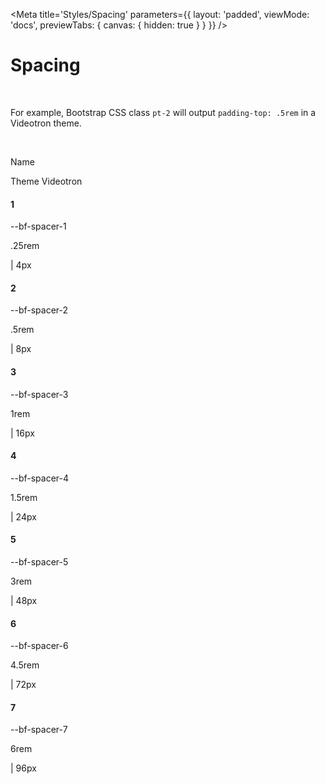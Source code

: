 
<Meta 
    title='Styles/Spacing'
    parameters={{ 
        layout: 'padded', 
        viewMode: 'docs',
        previewTabs: { canvas: { hidden: true } }
    }}
/>

# Spacing

<br/>

For example, Bootstrap CSS class `pt-2` will output `padding-top: .5rem` in a Videotron theme.

<br/>

<div class='d-flex flex-column'>

<div class='d-flex align-items-center gap-4 w-100 border-bottom pb-2 mb-4'>
    <div class='w-65 d-flex align-items-center gap-4'>
        <p class='bf-text font-weight-bold m-0'>Name</p>
    </div>
    <div class='w-35 d-flex flex-column'>
        <p class='bf-text font-weight-bold m-0'>Theme Videotron</p>
    </div>
</div>

<div class='d-flex align-items-center gap-4 w-100'>
    <div class='w-65 d-flex align-items-center gap-4'>
        <h4 class='mb-0' style={{ width: '2rem' }}>1</h4>
        <p class='bf-text small flex-grow-1'>--bf-spacer-1</p>
    </div>
    <div class='w-35 d-flex align-items-center gap-4'>
        <p class='bf-text small' style={{ width: '2rem' }}>
            .25rem
        </p>
        <span class='bf-text small bf-color-neutral-secondary' style={{ width: '3rem' }}>
            | 4px
        </span>
        <div class='bf-color-bg-action-primary pr-1 pb-1'></div>
    </div>
</div>

<div class='d-flex align-items-center gap-4 w-100'>
    <div class='w-65 d-flex align-items-center gap-4'>
        <h4 class='mb-0' style={{ width: '2rem' }}>2</h4>
        <p class='bf-text small flex-grow-1'>--bf-spacer-2</p>
    </div>
    <div class='w-35 d-flex align-items-center gap-4'>
        <p class='bf-text small' style={{ width: '2rem' }}>
            .5rem
        </p>
        <span class='bf-text small bf-color-neutral-secondary' style={{ width: '3rem' }}>
            | 8px
        </span>
        <div class='bf-color-bg-action-primary pr-2 pb-1'></div>
    </div>
</div>

<div class='d-flex align-items-center gap-4 w-100'>
    <div class='w-65 d-flex align-items-center gap-4'>
        <h4 class='mb-0' style={{ width: '2rem' }}>3</h4>
        <p class='bf-text small flex-grow-1'>--bf-spacer-3</p>
    </div>
    <div class='w-35 d-flex align-items-center gap-4'>
        <p class='bf-text small' style={{ width: '2rem' }}>
            1rem
        </p>
        <span class='bf-text small bf-color-neutral-secondary' style={{ width: '3rem' }}>
            | 16px
        </span>
        <div class='bf-color-bg-action-primary pr-3 pb-1'></div>
    </div>
</div>

<div class='d-flex align-items-center gap-4 w-100'>
    <div class='w-65 d-flex align-items-center gap-4'>
        <h4 class='mb-0' style={{ width: '2rem' }}>4</h4>
        <p class='bf-text small flex-grow-1'>--bf-spacer-4</p>
    </div>
    <div class='w-35 d-flex align-items-center gap-4'>
        <p class='bf-text small' style={{ width: '2rem' }}>
            1.5rem
        </p>
        <span class='bf-text small bf-color-neutral-secondary' style={{ width: '3rem' }}>
            | 24px
        </span>
        <div class='bf-color-bg-action-primary pr-4 pb-1'></div>
    </div>
</div>

<div class='d-flex align-items-center gap-4 w-100'>
    <div class='w-65 d-flex align-items-center gap-4'>
        <h4 class='mb-0' style={{ width: '2rem' }}>5</h4>
        <p class='bf-text small flex-grow-1'>--bf-spacer-5</p>
    </div>
    <div class='w-35 d-flex align-items-center gap-4'>
        <p class='bf-text small' style={{ width: '2rem' }}>
            3rem
        </p>
        <span class='bf-text small bf-color-neutral-secondary' style={{ width: '3rem' }}>
            | 48px
        </span>
        <div class='bf-color-bg-action-primary pr-5 pb-1'></div>
    </div>
</div>

<div class='d-flex align-items-center gap-4 w-100'>
    <div class='w-65 d-flex align-items-center gap-4'>
        <h4 class='mb-0' style={{ width: '2rem' }}>6</h4>
        <p class='bf-text small flex-grow-1'>--bf-spacer-6</p>
    </div>
    <div class='w-35 d-flex align-items-center gap-4'>
        <p class='bf-text small' style={{ width: '2rem' }}>
            4.5rem
        </p>
        <span class='bf-text small bf-color-neutral-secondary' style={{ width: '3rem' }}>
            | 72px
        </span>
        <div class='bf-color-bg-action-primary pr-6 pb-1'></div>
    </div>
</div>

<div class='d-flex align-items-center gap-4 w-100'>
    <div class='w-65 d-flex align-items-center gap-4'>
        <h4 class='mb-0' style={{ width: '2rem' }}>7</h4>
        <p class='bf-text small flex-grow-1'>--bf-spacer-7</p>
    </div>
    <div class='w-35 d-flex align-items-center gap-4'>
        <p class='bf-text small' style={{ width: '2rem' }}>
            6rem
        </p>
        <span class='bf-text small bf-color-neutral-secondary' style={{ width: '3rem' }}>
            | 96px
        </span>
        <div class='bf-color-bg-action-primary pr-7 pb-1'></div>
    </div>
</div>

</div>